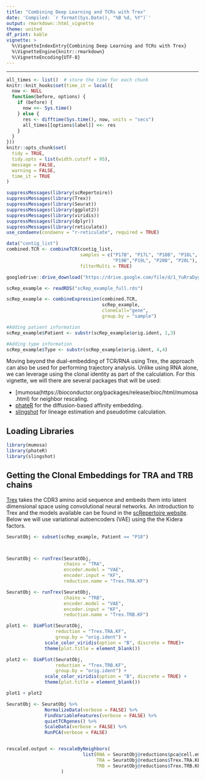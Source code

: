 ```yaml
---
title: "Combining Deep Learning and TCRs with Trex"
date: 'Compiled: `r format(Sys.Date(), "%B %d, %Y")`'
output: rmarkdown::html_vignette
theme: united
df_print: kable
vignette: >
  %\VignetteIndexEntry{Combining Deep Learning and TCRs with Trex}
  %\VignetteEngine{knitr::rmarkdown}
  %\VignetteEncoding{UTF-8}
---
```

***

<style>
p.caption {
  font-size: 0.9em;
}
</style>
 
```r
all_times <- list()  # store the time for each chunk
knitr::knit_hooks$set(time_it = local({
  now <- NULL
  function(before, options) {
    if (before) {
      now <<- Sys.time()
    } else {
      res <- difftime(Sys.time(), now, units = "secs")
      all_times[[options$label]] <<- res
    }
  }
}))
knitr::opts_chunk$set(
  tidy = TRUE,
  tidy.opts = list(width.cutoff = 95),
  message = FALSE,
  warning = FALSE,
  time_it = TRUE
)

suppressMessages(library(scRepertoire))
suppressMessages(library(Trex))
suppressMessages(library(Seurat))
suppressMessages(library(ggplot2))
suppressMessages(library(viridis))
suppressMessages(library(dplyr))
suppressMessages(library(reticulate))
use_condaenv(condaenv = "r-reticulate", required = TRUE)

data("contig_list") 
combined.TCR <- combineTCR(contig_list, 
                           samples = c("P17B", "P17L", "P18B", "P18L", 
                                       "P19B","P19L", "P20B", "P20L"), 
                           filterMulti = TRUE)

googledrive::drive_download("https://drive.google.com/file/d/1_YuRraDyg8UgF3oasjF0-jgPnwox-B24/view?usp=share_link", overwrite = TRUE)

scRep_example <- readRDS("scRep_example_full.rds")

scRep_example <- combineExpression(combined.TCR, 
                                   scRep_example, 
                                   cloneCall="gene", 
                                   group.by = "sample")

#Adding patient information
scRep_example$Patient <- substr(scRep_example$orig.ident, 1,3)

#Adding type information
scRep_example$Type <- substr(scRep_example$orig.ident, 4,4)
```


Moving beyond the dual-embedding of TCR/RNA using Trex, the approach can also be used for performing trajectory analysis. Unlike using RNA alone, we can leverage using the clonal identity as part of the calculation. For this vignette, we will there are several packages that will be used:   

* [mumosa(https://bioconductor.org/packages/release/bioc/html/mumosa.html) for neighbor rescaling.    
* [phateR](https://github.com/KrishnaswamyLab/phateR) for the diffusion-based affinity embedding.
* [slingshot](https://www.bioconductor.org/packages/release/bioc/html/slingshot.html) for lineage estimation and pseudotime calculation.  


## Loading Libraries

```r
library(mumosa)
library(phateR)
library(slingshot)
```

## Getting the Clonal Embeddings for TRA and TRB chains

[Trex](https://github.com/ncborcherding/Trex) takes the CDR3 amino acid sequence and embeds them into latent dimensional space using convolutional neural networks. An introduction to Trex and the models available can be found in the [scRepertoire website](https://www.borch.dev/uploads/screpertoire/articles/trex). Below we will use variational autoencoders (VAE) using the the Kidera factors.

```r
SeuratObj <- subset(scRep_example, Patient == "P18")



SeuratObj <- runTrex(SeuratObj, 
                     chains = "TRA",
                     encoder.model = "VAE", 
                     encoder.input = "KF",
                     reduction.name = "Trex.TRA.KF")

SeuratObj <- runTrex(SeuratObj, 
                     chains = "TRB",
                     encoder.model = "VAE", 
                     encoder.input = "KF",
                     reduction.name = "Trex.TRB.KF")

plot1 <-  DimPlot(SeuratObj, 
                  reduction = "Trex.TRA.KF", 
                  group.by = "orig.ident") + 
              scale_color_viridis(option = "B", discrete = TRUE)+ 
              theme(plot.title = element_blank())

plot2 <-  DimPlot(SeuratObj, 
                  reduction = "Trex.TRB.KF", 
                  group.by = "orig.ident") + 
              scale_color_viridis(option = "B", discrete = TRUE) + 
              theme(plot.title = element_blank())

plot1 + plot2
```




```r
SeuratObj <- SeuratObj %>%
              NormalizeData(verbose = FALSE) %>%
              FindVariableFeatures(verbose = FALSE) %>%
              quietTCRgenes() %>%
              ScaleData(verbose = FALSE) %>%
              RunPCA(verbose = FALSE)


rescaled.output <- rescaleByNeighbors(
                            list(RNA = SeuratObj@reductions$pca@cell.embeddings,
                                 TRA = SeuratObj@reductions$Trex.TRA.KF@cell.embeddings, 
                                 TRB = SeuratObj@reductions$Trex.TRB.KF@cell.embeddings)
                    )
```






